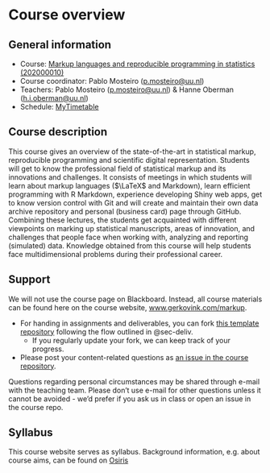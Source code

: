 # Course overview {.unnumbered}

## General information

-   Course: [Markup languages and reproducible programming in statistics (202000010)](https://osiris-student.uu.nl/#/onderwijscatalogus/extern/cursus?cursuscode=202000010&taal=en&collegejaar=huidig)
-   Course coordinator: Pablo Mosteiro ([p.mosteiro\@uu.nl](mailto:p.mosteiro@uu.nl))
-   Teachers: Pablo Mosteiro ([p.mosteiro\@uu.nl](mailto:p.mosteiro@uu.nl)) & Hanne Oberman ([h.i.oberman\@uu.nl](mailto:h.i.oberman@uu.nl))
-   Schedule: [MyTimetable](https://mytimetable.uu.nl/link?timetable.type=timeedit_course&timetable.key=202000010&view=list&ignoreNotFound=true&ignoreEmpty=true)

## Course description

This course gives an overview of the state-of-the-art in statistical markup, reproducible programming and scientific digital representation. Students will get to know the professional field of statistical markup and its innovations and challenges. It consists of meetings in which students will learn about markup languages ($\LaTeX$ and Markdown), learn efficient programming with R Markdown, experience developing Shiny web apps, get to know version control with Git and will create and maintain their own data archive repository and personal (business card) page through GitHub. Combining these lectures, the students get acquainted with different viewpoints on marking up statistical manuscripts, areas of innovation, and challenges that people face when working with, analyzing and reporting (simulated) data. Knowledge obtained from this course will help students face multidimensional problems during their professional career.

## Support
We will not use the course page on Blackboard. Instead, all course materials can be found here on the course website, [www.gerkovink.com/markup](https://www.gerkovink.com/markup).

- For handing in assignments and deliverables, you can fork [this template repository](https://github.com/hanneoberman/markup_deliverables/tree/dev) following the flow outlined in @sec-deliv.
  - If you regularly update your fork, we can keep track of your progress.
- Please post your content-related questions as [an issue in the course repository](https://github.com/gerkovink/markup/issues).

Questions regarding personal circumstances may be shared through e-mail with the teaching team. Please don't use e-mail for other questions unless it cannot be avoided - we'd prefer if you ask us in class or open an issue in the course repo. 

## Syllabus
This course website serves as syllabus. Background information, e.g. about course aims, can be found on [Osiris](https://osiris-student.uu.nl/#/onderwijscatalogus/extern/cursus?cursuscode=202000010&taal=en&collegejaar=huidig)